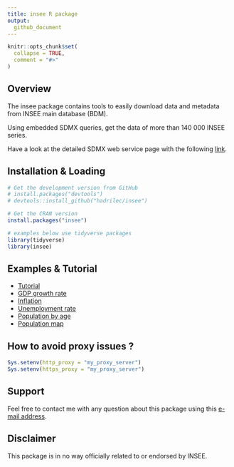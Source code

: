 ---
title: insee R package
output: 
  github_document
---

```{r, echo = FALSE}
knitr::opts_chunk$set(
  collapse = TRUE,
  comment = "#>"
)

```

<!-- <br> -->

<!-- [![CRAN status](https://www.r-pkg.org/badges/version/insee)](https://cran.r-project.org/package=insee) -->
<!-- [![CRAN checks](https://cranchecks.info/badges/worst/insee)](https://cran.r-project.org/web/checks/check_results_insee.html) -->
<!-- [![Codecov test coverage](https://codecov.io/gh/hadrilec/insee/branch/master/graph/badge.svg)](https://codecov.io/gh/hadrilec/insee?branch=master) -->
<!-- [![lifecycle](https://img.shields.io/badge/lifecycle-maturing-blue.svg)](https://www.tidyverse.org/lifecycle/#maturing) -->
<!-- [![Downloads](https://cranlogs.r-pkg.org/badges/grand-total/insee)](https://cran.r-project.org/package=insee) -->
<!-- [![Downloads](https://cranlogs.r-pkg.org/badges/insee)](https://cran.r-project.org/package=insee) -->
<!-- [![Project Status: Active – The project has reached a stable, usable state and is being actively developed.](https://www.repostatus.org/badges/latest/active.svg)](https://www.repostatus.org/) -->
<!-- [![Build Status](https://travis-ci.com/hadrilec/insee.svg?branch=master)](https://travis-ci.org/hadrilec/insee) -->

<!-- <br> -->

## Overview

The insee package contains tools to easily download data and metadata from INSEE main database (BDM).

Using embedded SDMX queries, get the data of more than 140 000 INSEE series.

Have a look at the detailed SDMX web service page with the following [link](https://www.insee.fr/en/information/2868055).

## Installation & Loading
```{r eval = FALSE}
# Get the development version from GitHub
# install.packages("devtools")
# devtools::install_github("hadrilec/insee")

# Get the CRAN version
install.packages("insee")

# examples below use tidyverse packages 
library(tidyverse)
library(insee)
```

## Examples & Tutorial

* [Tutorial](https://hadrilec.github.io/insee/articles/insee.html)
* [GDP growth rate](https://hadrilec.github.io/insee/articles/2_gdp-vignettes.html)
* [Inflation](https://hadrilec.github.io/insee/articles/3_inflation-vignettes.html)
* [Unemployment rate](https://hadrilec.github.io/insee/articles/4_unem-vignettes.html)
* [Population by age](https://hadrilec.github.io/insee/articles/5_pop-vignettes.html)
* [Population map](https://hadrilec.github.io/insee/articles/6_pop_map-vignettes.html)

## How to avoid proxy issues ?
```{r proxy, eval=FALSE}
Sys.setenv(http_proxy = "my_proxy_server")
Sys.setenv(https_proxy = "my_proxy_server")
```

## Support
Feel free to contact me with any question about this package using this [e-mail address](mailto:leclerc.hadrien@gmail.com?subject=[r-package][insee]).

## Disclaimer
This package is in no way officially related to or endorsed by INSEE.
